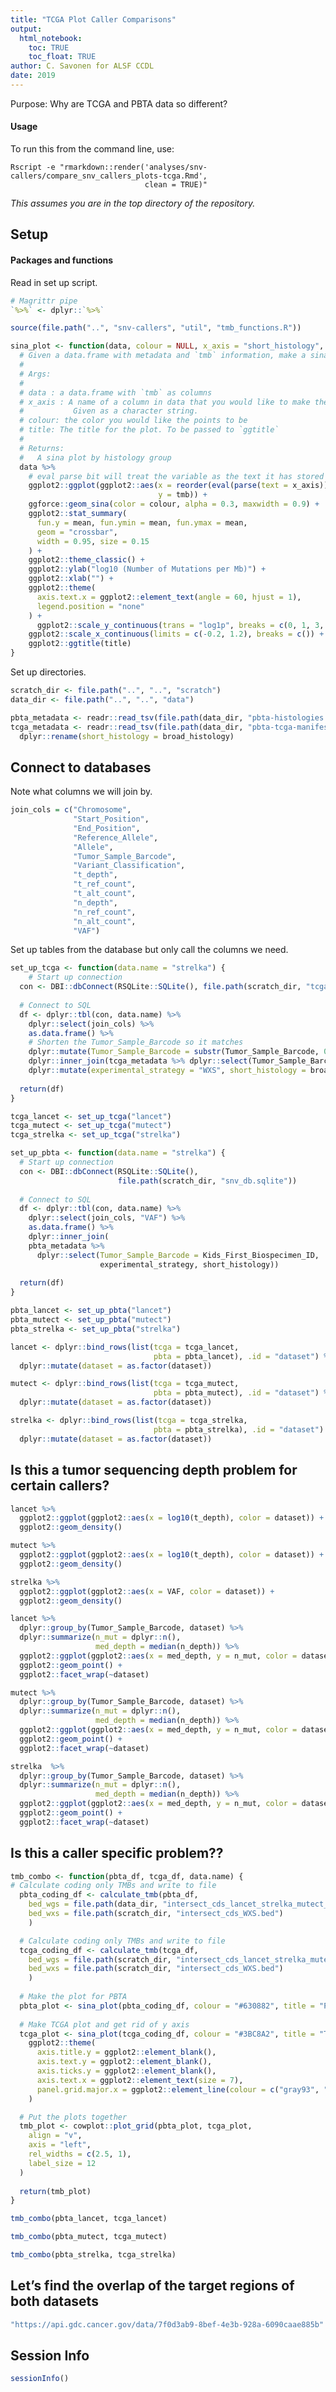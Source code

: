 ```yaml
---
title: "TCGA Plot Caller Comparisons"
output: 
  html_notebook:
    toc: TRUE
    toc_float: TRUE
author: C. Savonen for ALSF CCDL
date: 2019
---
```


Purpose: Why are TCGA and PBTA data so different? 

#### Usage

To run this from the command line, use:
```
Rscript -e "rmarkdown::render('analyses/snv-callers/compare_snv_callers_plots-tcga.Rmd', 
                              clean = TRUE)"
```

_This assumes you are in the top directory of the repository._

## Setup

#### Packages and functions

Read in set up script.

```r
# Magrittr pipe
`%>%` <- dplyr::`%>%`

source(file.path("..", "snv-callers", "util", "tmb_functions.R"))
```

```r
sina_plot <- function(data, colour = NULL, x_axis = "short_histology", title) {
  # Given a data.frame with metadata and `tmb` information, make a sina plot from it
  #
  # Args:
  #
  # data : a data.frame with `tmb` as columns
  # x_axis : A name of a column in data that you would like to make the x_axis from
  #           Given as a character string. 
  # colour: the color you would like the points to be
  # title: The title for the plot. To be passed to `ggtitle`
  #
  # Returns:
  #   A sina plot by histology group
  data %>%
    # eval parse bit will treat the variable as the text it has stored
    ggplot2::ggplot(ggplot2::aes(x = reorder(eval(parse(text = x_axis)), tmb, mean), 
                                 y = tmb)) +
    ggforce::geom_sina(color = colour, alpha = 0.3, maxwidth = 0.9) +
    ggplot2::stat_summary(
      fun.y = mean, fun.ymin = mean, fun.ymax = mean,
      geom = "crossbar",
      width = 0.95, size = 0.15
    ) +
    ggplot2::theme_classic() +
    ggplot2::ylab("log10 (Number of Mutations per Mb)") +
    ggplot2::xlab("") +
    ggplot2::theme(
      axis.text.x = ggplot2::element_text(angle = 60, hjust = 1),
      legend.position = "none"
    ) +
      ggplot2::scale_y_continuous(trans = "log1p", breaks = c(0, 1, 3, 10, 30)) +
    ggplot2::scale_x_continuous(limits = c(-0.2, 1.2), breaks = c()) +
    ggplot2::ggtitle(title) 
}
```

Set up directories. 

```r
scratch_dir <- file.path("..", "..", "scratch")
data_dir <- file.path("..", "..", "data")
```

```r
pbta_metadata <- readr::read_tsv(file.path(data_dir, "pbta-histologies.tsv")) 
tcga_metadata <- readr::read_tsv(file.path(data_dir, "pbta-tcga-manifest.tsv")) %>% 
  dplyr::rename(short_histology = broad_histology)
```

## Connect to databases

Note what columns we will join by.

```r
join_cols = c("Chromosome",
              "Start_Position",
              "End_Position", 
              "Reference_Allele",
              "Allele",
              "Tumor_Sample_Barcode", 
              "Variant_Classification", 
              "t_depth",
              "t_ref_count", 
              "t_alt_count", 
              "n_depth", 
              "n_ref_count", 
              "n_alt_count", 
              "VAF")
```

Set up tables from the database but only call the columns we need.

```r
set_up_tcga <- function(data.name = "strelka") {
    # Start up connection
  con <- DBI::dbConnect(RSQLite::SQLite(), file.path(scratch_dir, "tcga_snv_db.sqlite"))
  
  # Connect to SQL
  df <- dplyr::tbl(con, data.name) %>% 
    dplyr::select(join_cols) %>% 
    as.data.frame() %>% 
    # Shorten the Tumor_Sample_Barcode so it matches
    dplyr::mutate(Tumor_Sample_Barcode = substr(Tumor_Sample_Barcode, 0, 12)) %>% 
    dplyr::inner_join(tcga_metadata %>% dplyr::select(Tumor_Sample_Barcode, broad_histology))
    dplyr::mutate(experimental_strategy = "WXS", short_histology = broad_histology)
    
  return(df)
}

tcga_lancet <- set_up_tcga("lancet")
tcga_mutect <- set_up_tcga("mutect")
tcga_strelka <- set_up_tcga("strelka")
```

```r
set_up_pbta <- function(data.name = "strelka") {
  # Start up connection
  con <- DBI::dbConnect(RSQLite::SQLite(), 
                        file.path(scratch_dir, "snv_db.sqlite"))
  
  # Connect to SQL
  df <- dplyr::tbl(con, data.name) %>% 
    dplyr::select(join_cols, "VAF") %>% 
    as.data.frame() %>% 
    dplyr::inner_join(
    pbta_metadata %>% 
      dplyr::select(Tumor_Sample_Barcode = Kids_First_Biospecimen_ID,
                    experimental_strategy, short_histology))
    
  return(df)
}

pbta_lancet <- set_up_pbta("lancet")
pbta_mutect <- set_up_pbta("mutect")
pbta_strelka <- set_up_pbta("strelka")
```

```r
lancet <- dplyr::bind_rows(list(tcga = tcga_lancet,  
                                pbta = pbta_lancet), .id = "dataset") %>% 
  dplyr::mutate(dataset = as.factor(dataset))

mutect <- dplyr::bind_rows(list(tcga = tcga_mutect, 
                                pbta = pbta_mutect), .id = "dataset") %>% 
  dplyr::mutate(dataset = as.factor(dataset)) 

strelka <- dplyr::bind_rows(list(tcga = tcga_strelka, 
                                pbta = pbta_strelka), .id = "dataset") %>% 
  dplyr::mutate(dataset = as.factor(dataset)) 
```

## Is this a tumor sequencing depth problem for certain callers? 

```r
lancet %>% 
  ggplot2::ggplot(ggplot2::aes(x = log10(t_depth), color = dataset)) + 
  ggplot2::geom_density() 
```

```r
mutect %>% 
  ggplot2::ggplot(ggplot2::aes(x = log10(t_depth), color = dataset)) + 
  ggplot2::geom_density() 
```

```r
strelka %>% 
  ggplot2::ggplot(ggplot2::aes(x = VAF, color = dataset)) + 
  ggplot2::geom_density() 
```

```r
lancet %>% 
  dplyr::group_by(Tumor_Sample_Barcode, dataset) %>% 
  dplyr::summarize(n_mut = dplyr::n(), 
                   med_depth = median(n_depth)) %>% 
  ggplot2::ggplot(ggplot2::aes(x = med_depth, y = n_mut, color = dataset)) + 
  ggplot2::geom_point() + 
  ggplot2::facet_wrap(~dataset)
```

```r
mutect %>% 
  dplyr::group_by(Tumor_Sample_Barcode, dataset) %>% 
  dplyr::summarize(n_mut = dplyr::n(), 
                   med_depth = median(n_depth)) %>% 
  ggplot2::ggplot(ggplot2::aes(x = med_depth, y = n_mut, color = dataset)) + 
  ggplot2::geom_point() + 
  ggplot2::facet_wrap(~dataset)
```

```r
strelka  %>% 
  dplyr::group_by(Tumor_Sample_Barcode, dataset) %>% 
  dplyr::summarize(n_mut = dplyr::n(), 
                   med_depth = median(n_depth)) %>% 
  ggplot2::ggplot(ggplot2::aes(x = med_depth, y = n_mut, color = dataset)) + 
  ggplot2::geom_point() + 
  ggplot2::facet_wrap(~dataset)
```

## Is this a caller specific problem?? 

```r
tmb_combo <- function(pbta_df, tcga_df, data.name) {
# Calculate coding only TMBs and write to file
  pbta_coding_df <- calculate_tmb(pbta_df,
    bed_wgs = file.path(data_dir, "intersect_cds_lancet_strelka_mutect_WGS.bed"),
    bed_wxs = file.path(scratch_dir, "intersect_cds_WXS.bed")
    )

  # Calculate coding only TMBs and write to file
  tcga_coding_df <- calculate_tmb(tcga_df,
    bed_wgs = file.path(scratch_dir, "intersect_cds_lancet_strelka_mutect_WGS.bed"),
    bed_wxs = file.path(scratch_dir, "intersect_cds_WXS.bed")
    )
  
  # Make the plot for PBTA
  pbta_plot <- sina_plot(pbta_coding_df, colour = "#630882", title = "PBTA")
  
  # Make TCGA plot and get rid of y axis
  tcga_plot <- sina_plot(tcga_coding_df, colour = "#3BC8A2", title = "TCGA (Adult)") +
    ggplot2::theme(
      axis.title.y = ggplot2::element_blank(),
      axis.text.y = ggplot2::element_blank(),
      axis.ticks.y = ggplot2::element_blank(),
      axis.text.x = ggplot2::element_text(size = 7),
      panel.grid.major.x = ggplot2::element_line(colour = c("gray93", "white"), size = 9)
    )

  # Put the plots together
  tmb_plot <- cowplot::plot_grid(pbta_plot, tcga_plot,
    align = "v",
    axis = "left",
    rel_widths = c(2.5, 1),
    label_size = 12
  )
  
  return(tmb_plot)
}
```

```r
tmb_combo(pbta_lancet, tcga_lancet)
```

```r
tmb_combo(pbta_mutect, tcga_mutect)
```

```r
tmb_combo(pbta_strelka, tcga_strelka)
```

## Let's find the overlap of the target regions of both datasets

```r
"https://api.gdc.cancer.gov/data/7f0d3ab9-8bef-4e3b-928a-6090caae885b"


```
## Session Info

```r
sessionInfo()
```